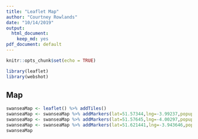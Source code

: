 ---
title: "Leaflet Map"
author: "Courtney Rowlands"
date: "10/14/2019"
output: 
  html_document:
    keep_md: yes
pdf_document: default
---
<!-- rmarkdown v1 -->
```{r setup, include=FALSE}
knitr::opts_chunk$set(echo = TRUE)
```

```{r libraries,echo=FALSE}
library(leaflet)
library(webshot)
```

## Map

```{r swanseaMap}
swanseaMap <- leaflet() %>% addTiles()
swanseaMap <- swanseaMap %>% addMarkers(lat=51.57344,lng=-3.99237,popup="The Mumbles Beach")
swanseaMap <- swanseaMap %>% addMarkers(lat=51.57645,lng=-4.00297,popup="Oystermouth Castle")
swanseaMap <- swanseaMap %>% addMarkers(lat=51.621441,lng=-3.943646,popup="Swansea, UK")
swanseaMap
```

